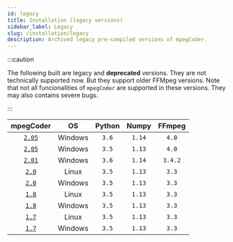 ```yaml
---
id: legacy
title: Installation (legacy versions)
sidebar_label: Legacy
slug: /installation/legacy
description: Archived legacy pre-compiled versions of mpegCoder.
---
```



:::caution

The following built are legacy and **deprecated** versions. They are not technically supported now. But they support older FFMpeg versions. Note that not all funcionalities of `mpegCoder` are supported in these versions. They may also contains severe bugs.

:::

| mpegCoder  | OS       | Python      | Numpy      | FFmpeg      |
| :--------: | :------: | :---------: | :--------: | :---------: |
| [`2.05`<InlineIcon icon={mdiDownloadBox}/>][down205w]   | Windows   | `3.6`   | `1.14`   | `4.0`   |
| [`2.05`<InlineIcon icon={mdiDownloadBox}/>][down205w35] | Windows   | `3.5`   | `1.13`   | `4.0`   |
| [`2.01`<InlineIcon icon={mdiDownloadBox}/>][down201w]   | Windows   | `3.6`   | `1.14`   | `3.4.2` |
| [`2.0`<InlineIcon icon={mdiDownloadBox}/>][down20l]     | Linux     | `3.5`   | `1.13`   | `3.3`   |
| [`2.0`<InlineIcon icon={mdiDownloadBox}/>][down20w]     | Windows   | `3.5`   | `1.13`   | `3.3`   |
| [`1.8`<InlineIcon icon={mdiDownloadBox}/>][down18l]     | Linux     | `3.5`   | `1.13`   | `3.3`   |
| [`1.8`<InlineIcon icon={mdiDownloadBox}/>][down18w]     | Windows   | `3.5`   | `1.13`   | `3.3`   |
| [`1.7`<InlineIcon icon={mdiDownloadBox}/>][down17l]     | Linux     | `3.5`   | `1.13`   | `3.3`   |
| [`1.7`<InlineIcon icon={mdiDownloadBox}/>][down17w]     | Windows   | `3.5`   | `1.13`   | `3.3`   |

[down205w]:https://github.com/cainmagi/FFmpeg-Encoder-Decoder-for-Python/releases/download/2.05/mpegCoder_2_0_5_Win_py36.7z "Windows 2.05, Python 3.6"
[down205w35]:https://github.com/cainmagi/FFmpeg-Encoder-Decoder-for-Python/releases/download/2.05/mpegCoder_2_0_5_Win_py35.7z "Windows 2.05, Python 3.5"
[down201w]:https://github.com/cainmagi/FFmpeg-Encoder-Decoder-for-Python/releases/download/2.01/mpegCoder_2_0_1_Win.7z "Windows 2.01"
[down20l]:https://github.com/cainmagi/FFmpeg-Encoder-Decoder-for-Python/releases/download/2.0/mpegCoder_2_0_Linux.7z "Linux, 2.0"
[down20w]:https://github.com/cainmagi/FFmpeg-Encoder-Decoder-for-Python/releases/download/2.0/mpegCoder_2_0_Win.7z "Windows, 2.0"
[down18l]:https://github.com/cainmagi/FFmpeg-Encoder-Decoder-for-Python/releases/download/1.8/mpegCoder_1_8_Linux.7z "Linux, 1.8"
[down18w]:https://github.com/cainmagi/FFmpeg-Encoder-Decoder-for-Python/releases/download/1.8/mpegCoder_1_8_Win.7z "Windows, 1.8"
[down17l]:https://github.com/cainmagi/FFmpeg-Encoder-Decoder-for-Python/releases/download/1.7/mpegCoder_1_7_Linux.7z "Linux, 1.7"
[down17w]:https://github.com/cainmagi/FFmpeg-Encoder-Decoder-for-Python/releases/download/1.7/mpegCoder_1_7_Win.7z "Windows, 1.7"
